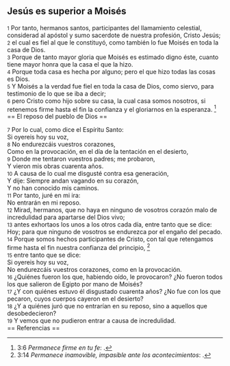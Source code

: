 == Jesús es superior a Moisés ==

{{anchor|1}} <small>1</small> Por tanto, hermanos santos, participantes del llamamiento celestial, considerad al apóstol y sumo sacerdote de nuestra profesión, Cristo Jesús;<br>
{{anchor|2}} <small>2</small> el cual es fiel al que le constituyó, como también lo fue Moisés en toda la casa de Dios.<br>
{{anchor|3}} <small>3</small> Porque de tanto mayor gloria que Moisés es estimado digno éste, cuanto tiene mayor honra que la casa el que la hizo.<br>
{{anchor|4}} <small>4</small> Porque toda casa es hecha por alguno; pero el que hizo todas las cosas es Dios.<br>
{{anchor|5}} <small>5</small> Y Moisés a la verdad fue fiel en toda la casa de Dios, como siervo, para testimonio de lo que se iba a decir;<br>
{{anchor|6}} <small>6</small> pero Cristo como hijo sobre su casa, la cual casa somos nosotros, si retenemos firme hasta el fin la confianza y el gloriarnos en la esperanza. <ref>3:6 ''Permanece firme en tu fe'': {{lib|LU|174|0|2}}.</ref><br>
== El reposo del pueblo de Dios ==

{{anchor|7}} <small>7</small> Por lo cual, como dice el Espíritu Santo:<br>
Si oyereis hoy su voz,<br>
{{anchor|8}} <small>8</small> No endurezcáis vuestros corazones,<br>
Como en la provocación, en el día de la tentación en el desierto,<br>
{{anchor|9}} <small>9</small> Donde me tentaron vuestros padres; me probaron,<br>
Y vieron mis obras cuarenta años.<br>
{{anchor|10}} <small>10</small> A causa de lo cual me disgusté contra esa generación,<br>
Y dije: Siempre andan vagando en su corazón,<br>
Y no han conocido mis caminos.<br>
{{anchor|11}} <small>11</small> Por tanto, juré en mi ira:<br>
No entrarán en mi reposo.<br>
{{anchor|12}} <small>12</small> Mirad, hermanos, que no haya en ninguno de vosotros corazón malo de incredulidad para apartarse del Dios vivo;<br>
{{anchor|13}} <small>13</small> antes exhortaos los unos a los otros cada día, entre tanto que se dice: Hoy; para que ninguno de vosotros se endurezca por el engaño del pecado.<br>
{{anchor|14}} <small>14</small> Porque somos hechos participantes de Cristo, con tal que retengamos firme hasta el fin nuestra confianza del principio, <ref>3:14 ''Permanece inamovible, impasible ante los acontecimientos'': {{lib|LU|174|0|2}}.</ref><br>
{{anchor|15}} <small>15</small> entre tanto que se dice:<br>
Si oyereis hoy su voz,<br>
No endurezcáis vuestros corazones, como en la provocación.<br>
{{anchor|16}} <small>16</small> ¿Quiénes fueron los que, habiendo oído, le provocaron? ¿No fueron todos los que salieron de Egipto por mano de Moisés?<br>
{{anchor|17}} <small>17</small> ¿Y con quiénes estuvo él disgustado cuarenta años? ¿No fue con los que pecaron, cuyos cuerpos cayeron en el desierto?<br>
{{anchor|18}} <small>18</small> ¿Y a quiénes juró que no entrarían en su reposo, sino a aquellos que desobedecieron?<br>
{{anchor|19}} <small>19</small> Y vemos que no pudieron entrar a causa de incredulidad.<br>
== Referencias ==

<references />
